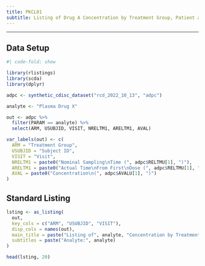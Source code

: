 ```yaml
---
title: PKCL01
subtitle: Listing of Drug A Concentration by Treatment Group, Patient and Nominal Time
---
```


------------------------------------------------------------------------

::: panel-tabset
## Data Setup

```r
#| code-fold: show

library(rlistings)
library(scda)
library(dplyr)

adpc <- synthetic_cdisc_dataset("rcd_2022_10_13", "adpc")

analyte <- "Plasma Drug X"

out <- adpc %>%
  filter(PARAM == analyte) %>%
  select(ARM, USUBJID, VISIT, NRELTM1, ARELTM1, AVAL)

var_labels(out) <- c(
  ARM = "Treatment Group",
  USUBJID = "Subject ID",
  VISIT = "Visit",
  NRELTM1 = paste0("Nominal Sampling\nTime (", adpc$RELTMU[1], ")"),
  ARELTM1 = paste0("Actual Time\nFrom First\nDose (", adpc$RELTMU[1], ")"),
  AVAL = paste0("Concentration\n(", adpc$AVALU[1], ")")
)
```

## Standard Listing

```r
lsting <- as_listing(
  out,
  key_cols = c("ARM", "USUBJID", "VISIT"),
  disp_cols = names(out),
  main_title = paste("Listing of", analyte, "Concentration by Treatment Group, Subject and Nominal Time, PK Population\nProtocol: xxnnnnn"),
  subtitles = paste("Analyte:", analyte)
)

head(lsting, 20)
```
:::
